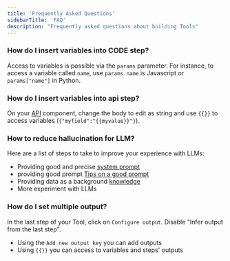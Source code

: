 ```yaml
---
title: 'Frequently Asked Questions'
sidebarTitle: 'FAQ'
description: "Frequently asked questions about building Tools"
---
```


### How do I insert variables into CODE step?
Access to variables is possible via the `params` parameter. For instance, to access a variable called `name`,
use `params.name` is Javascript or `params["name"]` in Python.

### How do I insert variables into api step?
On your [API](/build-custom-tools/tool-steps/api) component, change the body to edit as string and use `{{}}` to access variables
(`{"myfield":"{{myvalue}}"}`).

### How to reduce hallucination for LLM?
Here are a list of steps to take to improve your experience with LLMs:
* Providing good and precise [system prompt](/build-custom-tools/tool-steps/llms/llm-advance-setting#system-prompt)
* providing good prompt [Tips on a good prompt](/build-custom-tools/tool-steps/llms/prompt#tips-on-writing-a-good-prompt-prompt-engineering)
* Providing data as a background [knowledge](/build-custom-tools/knowledge/knowledge)
* More experiment with LLMs

### How do I set multiple output?
In the last step of your Tool, click on `Configure output`. Disable "Infer output from the last step".
* Using the `Add new output key` you can add outputs
* Using `{{}}` you can access to variables and steps' outputs